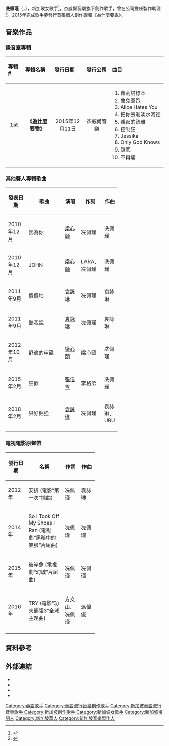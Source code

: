 {{藝人
| 姓名 = 冼佩瑾
| 類型 = 女歌手
| 英文名 = Celeste Syn
| 羅馬拼音 = Xian Pei Jin
| 國籍 = {{SIN}}
| 出生地點 = {{SIN}}
| 職業 = [[歌手|歌手]]
| 語言 = [[英語|英語]]、[[華語|華語]]
| 音樂類型 = 流行樂
| 演奏樂器 = [[吉他|吉他]]、[[鋼琴|鋼琴]]
| 代表作 = 《控制狂》、《把你丟進淡水河裡》、《親密的疏離》
| 活躍年代 = 2015年至今
| 唱片公司 =  [[杰威爾音樂|杰威爾音樂]]
| 經紀公司 =  [[杰威爾音樂|杰威爾音樂]]
| 網站 = [http://www.jvrmusic.com.tw/ www.jvrmusic.com.tw] 
}}
'''冼佩瑾'''（{{lang-en|Celeste Syn}}，{{bd|11月5日}}），新加玻女歌手<ref>{{cite news |author1=吳冠瑾 |title=就是愛台灣！歌手冼佩瑾來台定居　臭豆腐豬血糕都敢吃 |url=https://star.ettoday.net/news/621869|accessdate=2021-02-22 |work=ETToday |date=2015-12-30}}</ref>，杰威爾音樂旗下創作歌手，曾在公司擔任製作助理<ref>{{cite news |author1=梅衍儂 |title=控制狂冼佩瑾夾娃娃 嫩版金城武陪玩 |url=https://stars.udn.com/star/story/10089/2078798 |accessdate=2021-02-22 |work=聯合報 |date=2015-10-16}}</ref>。2015年完成歌手夢發行首張個人創作專輯《為什麼要乖》。

== 音樂作品 ==
=== 錄音室專輯 ===
{| class="wikitable"
!align="left" width="75px"| 專輯 #
!align="left" width="200px"| 專輯名稱
!align="left" width="200px"| 發行日期
!align="left" width="200px"| 發行公司
!align="left" width="350px"| 曲目
|- bgcolor="#F0F8FF"
| align="center"| '''1st'''
| align="center"| '''《[[為什麼要乖|為什麼要乖]]》'''
| align="center"| 2015年12月11日
| align="center"| 杰威爾音樂
| 
# 蘿莉塔標本
# 龜兔賽跑
# Alice Hates You
# 把你丟進淡水河裡
# 親密的疏離
# 控制狂
# Jessika
# Only God Knows
# 謎底
# 不再痛
|}


===其他藝人專輯歌曲===
{| class="wikitable" width="100%" style="text-align:center;"
|-
! width="50px" | 發表日期
! width="100px" | 歌曲
! width="35px" | 演唱
! width="35px" | 作詞
! width="35px" | 作曲
|-
| 2010年12月 || 因為你 || [[梁心頤|梁心頤]] || 冼佩瑾 || 冼佩瑾 
|-
| 2010年12月 || JOHN || [[梁心頤|梁心頤]] || LARA、冼佩瑾 || 冼佩瑾 
|-
| 2011年9月 || 傻傻地 || [[袁詠琳|袁詠琳]] || 冼佩瑾 || 袁詠琳 
|-
| 2011年9月 || 聽我說 || [[袁詠琳|袁詠琳]] || 冼佩瑾 || 袁詠琳 
|-
| 2012年10月 || 舒適的牢籠 || [[梁心頤|梁心頤]] || 梁心頤 || 冼佩瑾 
|-
| 2015年2月 || 狂歡 || [[張信哲|張信哲]] || 李格弟 || 冼佩瑾 
|-
| 2018年2月 || 只好倔強 || [[袁詠琳|袁詠琳]] || 冼佩瑾 || 袁詠琳、URU 
|-
|}


===電視電影原聲帶===
{| class="wikitable" width="100%" style="text-align:center;"
! width="50px" | 發行日期
! width="100px" | 名稱
! width="35px" | 作詞
! width="35px" | 作曲
|-
| 2012年|| 安排 (電影“第一次”插曲) || 冼佩瑾 || 袁詠琳 
|-
| 2014年|| So I Took Off My Shoes I Ran (電視劇“黑暗中的笑臉”片尾曲) || 冼佩瑾 || 冼佩瑾 
|-
| 2015年|| 彼岸魚 (電視劇“幻城”片尾曲) || 冼佩瑾 || 冼佩瑾 
|-
| 2016年|| TRY (電影“功夫熊貓3”全球主題曲) || 方文山、冼佩瑾 || 派偉俊
|-
|}

==資料參考==
{{REFLIST}}

==外部連結==
*{{facebook|xian.pei.jin|冼佩瑾-小瑾Celeste Syn}}
*{{Instagram|celeste_syn|Celeste Syn 冼佩瑾}}
*{{Youtube|c=UCRfEl5wJ7N6FK8e-Ut2TIZA|冼佩瑾 Celeste Syn}}
*{{Sinaweibo|xianpeijin|冼佩瑾-小瑾}}

[[Category:英語歌手|Category:英語歌手]]
[[Category:華語流行音樂創作歌手|Category:華語流行音樂創作歌手]]
[[Category:新加坡華語流行音樂歌手|Category:新加坡華語流行音樂歌手]]
[[Category:新加坡創作歌手|Category:新加坡創作歌手]]
[[Category:新加坡女歌手|Category:新加坡女歌手]]
[[Category:新加坡填詞人|Category:新加坡填詞人]]
[[Category:新加坡華人|Category:新加坡華人]]
[[Category:新加坡音樂製作人|Category:新加坡音樂製作人]]